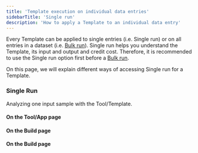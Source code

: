 ```yaml
---
title: 'Template execution on individual data entries'
sidebarTitle: 'Single run'
description: 'How to apply a Template to an individual data entry'
---
```


Every Template can be applied to single entries (i.e. Single run) or on all entries in a dataset (i.e. [Bulk run](/templates/bulk-run)).
Single run helps you understand the Template, its input and output and credit cost. Therefore, it is recommended to use the Single run option
first before a [Bulk run](/templates/bulk-run).

On this page, we will explain different ways of accessing Single run for a Template.

<Snippet file="clone-tip.mdx" />


### Single Run
Analyzing one input sample with the Tool/Template.

#### On the Tool/App page
<Snippet file="single-run-app.mdx" />

#### On the Build page
<Snippet file="single-run-build.mdx" />

#### On the Build page
<Snippet file="single-bulk-run-table.mdx" />